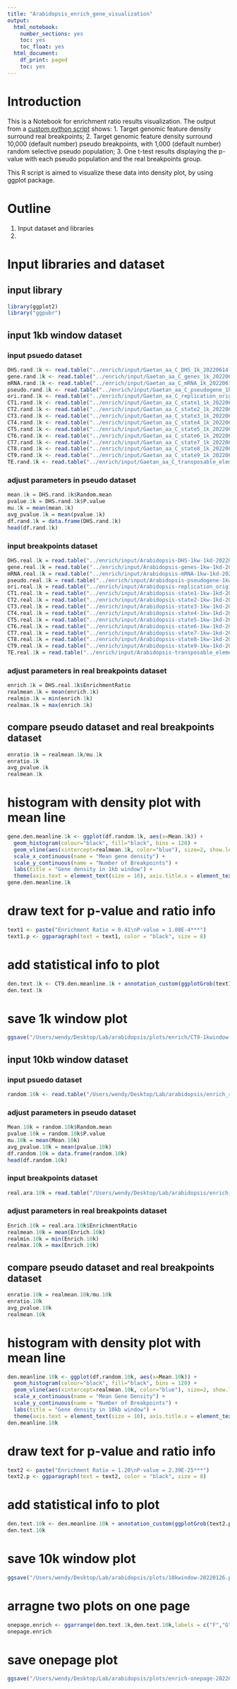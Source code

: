 ```yaml
---
title: "Arabidopsis_enrich_gene_visualization"
output:
  html_notebook:
    number_sections: yes
    toc: yes
    toc_float: yes
  html_document:
    df_print: paged
    toc: yes
---
```


# Introduction #
This is a Notebook for enrichment ratio results visualization. 
The output from a [custom python script](https://github.com/guoweier/Poplar_Chromoanagenesis/blob/master/enrichment-ratio/enrichment-window-ratio.py) shows: 
1. Target genomic feature density surround real breakpoints;
2. Target genomic feature density surround 10,000 (default number) pseudo breakpoints, with 1,000 (default number) random selective pseudo population;
3. One t-test results displaying the p-value with each pseudo population and the real breakpoints group.

This R script is aimed to visualize these data into density plot, by using ggplot package. 

# Outline #
1. Input dataset and libraries
2. 

# Input libraries and dataset #
## input library ##
```r
library(ggplot2)
library("ggpubr")
```

## input 1kb window dataset ##
### input psuedo dataset ###
```r
DHS.rand.1k <- read.table("../enrich/input/Gaetan_aa_C_DHS_1k_20220614-Stats.txt",sep="\t", header = TRUE, stringsAsFactors = F)
gene.rand.1k <- read.table("../enrich/input/Gaetan_aa_C_genes_1k_20220614-Stats.txt",sep="\t", header = TRUE, stringsAsFactors = F)
mRNA.rand.1k <- read.table("../enrich/input/Gaetan_aa_C_mRNA_1k_20220614-Stats.txt",sep="\t", header = TRUE, stringsAsFactors = F)
pseudo.rand.1k <- read.table("../enrich/input/Gaetan_aa_C_pseudogene_1k_20220614-Stats.txt",sep="\t", header = TRUE, stringsAsFactors = F)
ori.rand.1k <- read.table("../enrich/input/Gaetan_aa_C_replication_origins_1k_20220614-Stats.txt",sep="\t", header = TRUE, stringsAsFactors = F)
CT1.rand.1k <- read.table("../enrich/input/Gaetan_aa_C_state1_1k_20220614-Stats.txt",sep="\t", header = TRUE, stringsAsFactors = F)
CT2.rand.1k <- read.table("../enrich/input/Gaetan_aa_C_state2_1k_20220614-Stats.txt",sep="\t", header = TRUE, stringsAsFactors = F)
CT3.rand.1k <- read.table("../enrich/input/Gaetan_aa_C_state3_1k_20220614-Stats.txt",sep="\t", header = TRUE, stringsAsFactors = F)
CT4.rand.1k <- read.table("../enrich/input/Gaetan_aa_C_state4_1k_20220614-Stats.txt",sep="\t", header = TRUE, stringsAsFactors = F)
CT5.rand.1k <- read.table("../enrich/input/Gaetan_aa_C_state5_1k_20220614-Stats.txt",sep="\t", header = TRUE, stringsAsFactors = F)
CT6.rand.1k <- read.table("../enrich/input/Gaetan_aa_C_state6_1k_20220614-Stats.txt",sep="\t", header = TRUE, stringsAsFactors = F)
CT7.rand.1k <- read.table("../enrich/input/Gaetan_aa_C_state7_1k_20220614-Stats.txt",sep="\t", header = TRUE, stringsAsFactors = F)
CT8.rand.1k <- read.table("../enrich/input/Gaetan_aa_C_state8_1k_20220614-Stats.txt",sep="\t", header = TRUE, stringsAsFactors = F)
CT9.rand.1k <- read.table("../enrich/input/Gaetan_aa_C_state9_1k_20220614-Stats.txt",sep="\t", header = TRUE, stringsAsFactors = F)
TE.rand.1k <- read.table("../enrich/input/Gaetan_aa_C_transposable_element_1k_20220614-Stats.txt",sep="\t", header = TRUE, stringsAsFactors = F)
```

### adjust parameters in pseudo dataset ###
```r
mean.1k = DHS.rand.1k$Random.mean
pvalue.1k = DHS.rand.1k$P.value
mu.1k = mean(mean.1k)
avg_pvalue.1k = mean(pvalue.1k)
df.rand.1k = data.frame(DHS.rand.1k)
head(df.rand.1k)
```

### input breakpoints dataset ###
```r
DHS.real.1k = read.table("../enrich/input/Arabidopsis-DHS-1kw-1kd-20220614.txt", sep="\t", header = TRUE, stringsAsFactors = F)
gene.real.1k = read.table("../enrich/input/Arabidopsis-genes-1kw-1kd-20220614.txt", sep="\t", header = TRUE, stringsAsFactors = F)
mRNA.real.1k = read.table("../enrich/input/Arabidopsis-mRNA-1kw-1kd-20220614.txt", sep="\t", header = TRUE, stringsAsFactors = F)
pseudo.real.1k = read.table("../enrich/input/Arabidopsis-pseudogene-1kw-1kd-20220614.txt", sep="\t", header = TRUE, stringsAsFactors = F)
ori.real.1k = read.table("../enrich/input/Arabidopsis-replication_origins-1kw-1kd-20220614.txt", sep="\t", header = TRUE, stringsAsFactors = F)
CT1.real.1k = read.table("../enrich/input/Arabidopsis-state1-1kw-1kd-20220614.txt", sep="\t", header = TRUE, stringsAsFactors = F)
CT2.real.1k = read.table("../enrich/input/Arabidopsis-state2-1kw-1kd-20220614.txt", sep="\t", header = TRUE, stringsAsFactors = F)
CT3.real.1k = read.table("../enrich/input/Arabidopsis-state3-1kw-1kd-20220614.txt", sep="\t", header = TRUE, stringsAsFactors = F)
CT4.real.1k = read.table("../enrich/input/Arabidopsis-state4-1kw-1kd-20220614.txt", sep="\t", header = TRUE, stringsAsFactors = F)
CT5.real.1k = read.table("../enrich/input/Arabidopsis-state5-1kw-1kd-20220614.txt", sep="\t", header = TRUE, stringsAsFactors = F)
CT6.real.1k = read.table("../enrich/input/Arabidopsis-state6-1kw-1kd-20220614.txt", sep="\t", header = TRUE, stringsAsFactors = F)
CT7.real.1k = read.table("../enrich/input/Arabidopsis-state7-1kw-1kd-20220614.txt", sep="\t", header = TRUE, stringsAsFactors = F)
CT8.real.1k = read.table("../enrich/input/Arabidopsis-state8-1kw-1kd-20220614.txt", sep="\t", header = TRUE, stringsAsFactors = F)
CT9.real.1k = read.table("../enrich/input/Arabidopsis-state9-1kw-1kd-20220614.txt", sep="\t", header = TRUE, stringsAsFactors = F)
TE.real.1k = read.table("../enrich/input/Arabidopsis-transposable_element-1kw-1kd-20220614.txt", sep="\t", header = TRUE, stringsAsFactors = F)
```

### adjust parameters in real breakpoints dataset ###

```r
enrich.1k = DHS.real.1k$EnrichmentRatio
realmean.1k = mean(enrich.1k)
realmin.1k = min(enrich.1k)
realmax.1k = max(enrich.1k)
```

## compare pseudo dataset and real breakpoints dataset ##

```r
enratio.1k = realmean.1k/mu.1k
enratio.1k
avg_pvalue.1k
realmean.1k
```

# histogram with density plot with mean line #
```r
gene.den.meanline.1k <- ggplot(df.random.1k, aes(x=Mean.1k)) +
  geom_histogram(colour="black", fill="black", bins = 120) +
  geom_vline(aes(xintercept=realmean.1k, color="blue"), size=2, show.legend = FALSE) +
  scale_x_continuous(name = "Mean gene density") +
  scale_y_continuous(name = "Number of Breakpoints") +
  labs(title = "Gene density in 1kb window") +
  theme(axis.text = element_text(size = 10), axis.title.x = element_text(size = 12), axis.title.y = element_text(size = 12), plot.title = element_text(size = 14, face = "bold", hjust = 0.5))
gene.den.meanline.1k
```

# draw text for p-value and ratio info #
```r
text1 <- paste("Enrichment Ratio = 0.41\nP-value = 1.08E-4***")
text1.p <- ggparagraph(text = text1, color = "black", size = 8)
```

# add statistical info to plot #
```r
den.text.1k <- CT9.den.meanline.1k + annotation_custom(ggplotGrob(text1.p),xmin = 0.01, xmax = 0.2, ymax = 40)
den.text.1k
```


# save 1k window plot #
```r
ggsave("/Users/wendy/Desktop/Lab/arabidopsis/plots/enrich/CT9-1kwindow-20220413.png", width = 5, height = 3)
```



## input 10kb window dataset ##
### input psuedo dataset ###
```r
random.10k <- read.table("/Users/wendy/Desktop/Lab/arabidopsis/enrich_ratio/Gaetan_aa_C_102-10k-Stats.txt",sep="\t", header = TRUE, stringsAsFactors = F)
```

### adjust parameters in pseudo dataset ###
```r
Mean.10k = random.10k$Random.mean
pvalue.10k = random.10k$P.value
mu.10k = mean(Mean.10k)
avg_pvalue.10k = mean(pvalue.10k)
df.random.10k = data.frame(random.10k)
head(df.random.10k)
```

### input breakpoints dataset ###
```r
real.ara.10k = read.table("/Users/wendy/Desktop/Lab/arabidopsis/enrich_ratio/arabidopsis-10kwindow-10krandom-1kdataset-20211119.txt", sep="\t", header = TRUE, stringsAsFactors = F)
```

### adjust parameters in real breakpoints dataset ###
```r
Enrich.10k = real.ara.10k$EnrichmentRatio
realmean.10k = mean(Enrich.10k)
realmin.10k = min(Enrich.10k)
realmax.10k = max(Enrich.10k)
```

## compare pseudo dataset and real breakpoints dataset ##
```r
enratio.10k = realmean.10k/mu.10k
enratio.10k
avg_pvalue.10k
realmean.10k
```


# histogram with density plot with mean line #
```r
den.meanline.10k <- ggplot(df.random.10k, aes(x=Mean.10k)) +
  geom_histogram(colour="black", fill="black", bins = 120) +
  geom_vline(aes(xintercept=realmean.10k, color="blue"), size=2, show.legend = FALSE) +
  scale_x_continuous(name = "Mean Gene Density") +
  scale_y_continuous(name = "Number of Breakpoints") +
  labs(title = "Gene density in 10kb window") +
  theme(axis.text = element_text(size = 10), axis.title.x = element_text(size = 12), axis.title.y = element_text(size = 12), plot.title = element_text(size = 14, face = "bold", hjust = 0.5))
den.meanline.10k
```

# draw text for p-value and ratio info #
```r
text2 <- paste("Enrichment Ratio = 1.20\nP-value = 2.39E-25***")
text2.p <- ggparagraph(text = text2, color = "black", size = 8)
```

# add statistical info to plot #
```r
den.text.10k <- den.meanline.10k + annotation_custom(ggplotGrob(text2.p),xmin = 0.55, xmax = 0.65, ymax = 112.5)
den.text.10k
```


# save 10k window plot #
```r
ggsave("/Users/wendy/Desktop/Lab/arabidopsis/plots/10kwindow-20220126.png", width = 5, height = 3)
```



# arragne two plots on one page #
```r
onepage.enrich <- ggarrange(den.text.1k,den.text.10k,labels = c("F","G"), ncol = 2, nrow = 1, heights = 3, widths = 10)
onepage.enrich
```

# save onepage plot #
```r
ggsave("/Users/wendy/Desktop/Lab/arabidopsis/plots/enrich-onepage-20220126.png", width = 10, height = 3)
```







